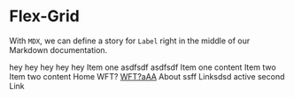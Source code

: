 <!-- Label.stories.mdx -->



<Meta title="NavigationMenu" component={NavigationMenu.Root} />

# Flex-Grid

With `MDX`, we can define a story for `Label` right in the middle of our Markdown documentation.

<Canvas>
  <Story name="Main">
    <NavigationMenu.Root orientation="vertical">
      <NavigationMenu.List>
        <NavigationMenu.Item>
          hey
          <NavigationMenu.Link>hey</NavigationMenu.Link>
        </NavigationMenu.Item>
        <NavigationMenu.Item>
          <NavigationMenu.Link>hey</NavigationMenu.Link>
        </NavigationMenu.Item>
        <NavigationMenu.Item>
          <NavigationMenu.Link>hey</NavigationMenu.Link>
        </NavigationMenu.Item>
        <NavigationMenu.Item>
          <NavigationMenu.Link>hey</NavigationMenu.Link>
        </NavigationMenu.Item>
        <NavigationMenu.Indicator />
      </NavigationMenu.List>
    </NavigationMenu.Root>
  </Story>
</Canvas>

<Canvas>
  <Story name="second">
    <NavigationMenu.Root>
      <NavigationMenu.List>
        <NavigationMenu.Item>
          <NavigationMenu.Trigger>
            Item one asdfsdf asdfsdf
          </NavigationMenu.Trigger>
          <NavigationMenu.Content>Item one content</NavigationMenu.Content>
        </NavigationMenu.Item>
        <NavigationMenu.Item>
          <NavigationMenu.Trigger>Item two</NavigationMenu.Trigger>
          <NavigationMenu.Content>Item two content</NavigationMenu.Content>
        </NavigationMenu.Item>
      </NavigationMenu.List>
      <NavigationMenu.Viewport />
    </NavigationMenu.Root>
  </Story>
</Canvas>

<Canvas>
  <Story name="Links">
    <NavigationMenu.Root>
      <NavigationMenu.List>
        <NavigationMenu.Item>
          <NavigationMenu.Trigger asChild>
            <NavigationMenu.Link href="/">Home</NavigationMenu.Link>
          </NavigationMenu.Trigger>
        </NavigationMenu.Item>
        <NavigationMenu.Item>
          <NavigationMenu.Trigger>WFT?</NavigationMenu.Trigger>
        </NavigationMenu.Item>
        <NavigationMenu.Item>
          <NavigationMenu.Trigger asChild>
            <a href="#">WFT?aAA</a>
          </NavigationMenu.Trigger>
        </NavigationMenu.Item>
        <NavigationMenu.Item>
          <NavigationMenu.Link href="/about">About</NavigationMenu.Link>
          <NavigationMenu.Content>ssff</NavigationMenu.Content>
        </NavigationMenu.Item>
        <NavigationMenu.Indicator />
      </NavigationMenu.List>
    </NavigationMenu.Root>
  </Story>
</Canvas>

<Canvas>
  <Story name="With Indicator">
    <NavigationMenu.Root defaultValue="item1">
      <NavigationMenu.List>
        <NavigationMenu.Item href="/vff">
          <NavigationMenu.Link>Linksdsd</NavigationMenu.Link>
        </NavigationMenu.Item>
        <NavigationMenu.Item value="item1">
          <NavigationMenu.Trigger data-state="open">
            <NavigationMenu.Link ahref="/">active second</NavigationMenu.Link>
          </NavigationMenu.Trigger>
        </NavigationMenu.Item>
        <NavigationMenu.Item>
          <NavigationMenu.Trigger>
            <NavigationMenu.Link ahref="/">Link</NavigationMenu.Link>
          </NavigationMenu.Trigger>
        </NavigationMenu.Item>
        <NavigationMenu.Indicator />
      </NavigationMenu.List>
    </NavigationMenu.Root>
  </Story>
</Canvas>
